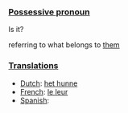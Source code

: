 ===[[Possessive pronoun]]=== Is it?

referring to what belongs to [[them]]

===[[Translation]]s===

*[[Dutch]]: [[het hunne]]
*[[French]]: [[le leur]]
*[[Spanish]]: [[]]